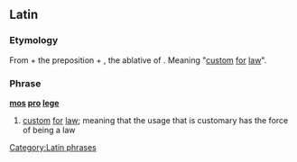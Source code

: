 ==Latin==

===Etymology===
From {{term|mos||custom, habit|lang=la}} + the preposition {{term|pro||for|lang=la}} + {{term|lege|lang=la}}, the ablative of {{term|lex||law|lang=la}}. Meaning "[[custom]] [[for]] [[law]]".

===Phrase===
'''[[mos#Latin|mos]] [[pro#Latin|pro]] [[lex#Latin|lege]]'''

# [[custom]] [[for]] [[law]]; meaning that the usage that is customary has the force of being a law

[[Category:Latin phrases]]